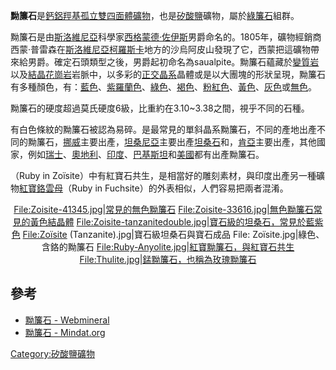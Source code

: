 {{Infobox mineral
| name = 黝簾石
| category = 矽酸鹽
| boxwidth =
| boxbgcolor =
| image = Anyolite tanzanite.jpg
| caption = 紅寶黝簾石 (左) & 坦尚黝簾石
| formula = Ca<sub>2</sub>Al<sub>3</sub>(SiO<sub>4</sub>)(Si<sub>2</sub>O<sub>7</sub>)O(OH)
| color = 灰、黃、藍、綠色
| habit = 長柱狀
| system = [[斜方晶系|斜方晶系]]
| twinning =
| cleavage = {010}完美，{100}不完美
| fracture = 參差狀至貝殼狀
| tenacity = 易脆
| mohs = 6.5
| luster = 玻璃光澤，解理表面為珍珠光澤
| refractive = 1.69 - 1.70
| opticalprop =
| birefringence = 0.006 - 0.018
| pleochroism = 有，[[二色性|二色性]]或[[三色性|三色性]]依顏色而定
| streak = 白或無色
| gravity = 3.10 - 3.38
| Density =
| fusibility =

| diagnostic =
| solubility =
| diaphaneity =
| other =
| var1 = [[坦桑石|藍黝簾石]] | var1text = 清澈藍紫色的寶石級黝簾石，產於[[坦尚尼亞|坦尚尼亞]]的會被特稱為坦桑石
| var2 = {{link-en|錳黝簾石|Thulite}}<!--Thulite--> | var2text = 粉紅色，別名玫瑰黝簾石
| var3 = {{link-en|紅寶黝簾石|Anyolite}} | var3text = 通常與[[紅寶石|紅寶石]]共生
| var4 = [[鉻黝簾石|鉻黝簾石]] | var4text = 綠，不常見
}}

'''黝簾石'''是[[鈣鋁羥基|鈣鋁羥基]][[孤立雙四面體礦物|孤立雙四面體礦物]]，也是[[矽酸鹽|矽酸鹽]]礦物，屬於[[綠簾石|綠簾石]]組群。

黝簾石是由[[斯洛維尼亞|斯洛維尼亞]]科學家[[西格蒙德·佐伊斯|西格蒙德·佐伊斯]]男爵命名的。1805年，礦物經銷商西蒙·普雷森在[[斯洛維尼亞|斯洛維尼亞]][[柯羅斯卡|柯羅斯卡]]地方的沙烏阿皮山發現了它，西蒙把這礦物帶來給男爵。確定石頭類型之後，男爵起初命名為saualpite。黝簾石蘊藏於[[變質岩|變質岩]]以及[[結晶花崗岩|結晶花崗岩]]岩脈中，以多彩的[[正交晶系|正交晶系]]晶體或是以大團塊的形狀呈現，黝簾石有多種顏色，有：[[藍色|藍色]]、[[紫羅蘭色|紫羅蘭色]]、[[綠色|綠色]]、[[褐色|褐色]]、[[粉紅色|粉紅色]]、[[黃色|黃色]]、[[灰色|灰色]]或[[無色|無色]]。

黝簾石的硬度超過莫氏硬度6級，比重約在3.10~3.38之間，視乎不同的石種。

有白色條紋的黝簾石被認為易碎。{{link-en|斜黝簾石|Clinozoisite}}是最常見的單斜晶系黝簾石，不同的產地出產不同的黝簾石，[[挪威|挪威]]主要出產{{link-en|錳黝簾石|Thulite}}，[[坦桑尼亞|坦桑尼亞]]主要出產[[坦桑石|坦桑石]]和{{link-en|紅寶黝簾石|Anyolite}}，[[肯亞|肯亞]]主要出產{{link-en|紅寶黝簾石|Anyolite}}，其他國家，例如[[瑞士|瑞士]]、[[奧地利|奧地利]]、[[印度|印度]]、[[巴基斯坦|巴基斯坦]]和[[美國|美國]]都有出產黝簾石。

{{link-en|紅寶黝簾石|Anyolite}}（Ruby in Zoïsite）中有紅寶石共生，是相當好的雕刻素材，與印度出產另一種礦物[[紅寶鉻雲母|紅寶鉻雲母]]（Ruby in Fuchsite）的外表相似，人們容易把兩者混淆。

<center>
<gallery>
File:Zoisite-41345.jpg|常見的無色黝簾石
File:Zoisite-33616.jpg|無色黝簾石常見的黃色結晶體
File:Zoisite-tanzanitedouble.jpg|寶石級的坦桑石，常見於藍紫色
File:Zoïsite (Tanzanite).jpg|寶石級坦桑石與寶石成品
File: Zoïsite.jpg|綠色、含鉻的黝簾石
File:Ruby-Anyolite.jpg|紅寶黝簾石，與紅寶石共生
File:Thulite.jpg|錳黝簾石，也稱為玫瑰黝簾石
</gallery>
</center>

== 參考 ==
* [http://webmineral.com/data/Zoisite.shtml 黝簾石 - Webmineral]
* [http://www.mindat.org/min-4430.html 黝簾石 - Mindat.org]

[[Category:矽酸鹽礦物|Category:矽酸鹽礦物]]